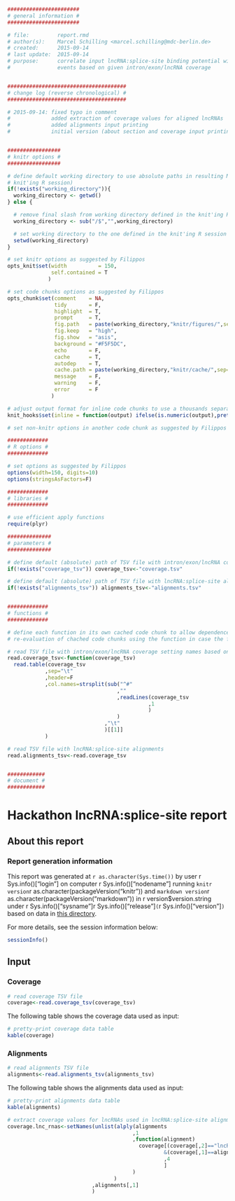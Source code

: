 ```r
#######################
# general information #
#######################

# file:         report.rmd
# author(s):    Marcel Schilling <marcel.schilling@mdc-berlin.de>
# created:      2015-09-14
# last update:  2015-09-14
# purpose:      correlate input lncRNA:splice-site binding potential with alternative splicing
#               events based on given intron/exon/lncRNA coverage


######################################
# change log (reverse chronological) #
######################################

# 2015-09-14: fixed typo in comment
#             added extraction of coverage values for aligned lncRNAs
#             added alignments input printing
#             initial version (about section and coverage input printing only)


#################
# knitr options #
#################

# define default working directory to use absolute paths in resulting Markdown (if not defined in
# knit'ing R session)
if(!exists("working_directory")){
  working_directory <- getwd()
} else {

  # remove final slash from working directory defined in the knit'ing R session
  working_directory <- sub("/$","",working_directory)

  # set working directory to the one defined in the knit'ing R session
  setwd(working_directory)
}

# set knitr options as suggested by Filippos
opts_knit$set(width          = 150,
              self.contained = T
             )

# set code chunks options as suggested by Filippos
opts_chunk$set(comment    = NA,
               tidy       = F,
               highlight  = T,
               prompt     = T,
               fig.path   = paste(working_directory,"knitr/figures/",sep="/"),
               fig.keep   = "high",
               fig.show   = "asis",
               background = "#F5F5DC",
               echo       = F,
               cache      = T,
               autodep    = T,
               cache.path = paste(working_directory,"knitr/cache/",sep="/"),
               message    = F,
               warning    = F,
               error      = F
              )

# adjust output format for inline code chunks to use a thousands separator
knit_hooks$set(inline = function(output) ifelse(is.numeric(output),prettyNum(output,big.mark=','),output))

# set non-knitr options in another code chunk as suggested by Filippos
```

```r
#############
# R options #
#############

# set options as suggested by Filippos
options(width=150, digits=10)
options(stringsAsFactors=F)
```

```r
#############
# libraries #
#############

# use efficient apply functions
require(plyr)
```

```r
##############
# parameters #
##############

# define default (absolute) path of TSV file with intron/exon/lncRNA coverage
if(!exists("coverage_tsv")) coverage_tsv<-"coverage.tsv"

# define default (absolute) path of TSV file with lncRNA:splice-site alignments
if(!exists("alignments_tsv")) alignments_tsv<-"alignments.tsv"


#############
# functions #
#############

# define each function in its own cached code chunk to allow dependence on those chunks to force
# re-evaluation of chached code chunks using the function in case the function gets modified.
```

```r
# read TSV file with intron/exon/lncRNA coverage setting names based on (commented) header row
read.coverage_tsv<-function(coverage_tsv)
  read.table(coverage_tsv
            ,sep="\t"
            ,header=F
            ,col.names=strsplit(sub("^#"
                                   ,""
                                   ,readLines(coverage_tsv
                                             ,1
                                             )
                                   )
                               ,"\t"
                               )[[1]]
            )
```

```r
# read TSV file with lncRNA:splice-site alignments
read.alignments_tsv<-read.coverage_tsv


############
# document #
############
```

# Hackathon lncRNA:splice-site report

## About this report

### Report generation information

This report was generated at `r as.character(Sys.time())` by user ` `r Sys.info()["login"]` ` on
computer ` `r Sys.info()["nodename"]` ` running
` knitr version `r as.character(packageVersion("knitr"))` ` and
` markdown version `r as.character(packageVersion("markdown"))` ` in ` `r version$version.string` `
under ` `r Sys.info()["sysname"]` `r Sys.info()["release"]` (`r Sys.info()["version"]`) ` based on
data in [this directory](`r working_directory`).

For more details, see the session information below:

```r
sessionInfo()
```

## Input

### Coverage

```r
# read coverage TSV file
coverage<-read.coverage_tsv(coverage_tsv)
```

The following table shows the coverage data used as input:

```r
# pretty-print coverage data table
kable(coverage)
```

### Alignments

```r
# read alignments TSV file
alignments<-read.alignments_tsv(alignments_tsv)
```

The following table shows the alignments data used as input:

```r
# pretty-print alignments data table
kable(alignments)
```

```r
# extract coverage values for lncRNAs used in lncRNA:splice-site alignments
coverage.lnc_rnas<-setNames(unlist(alply(alignments
                                        ,1                                        # per alignment (i.e. row-wise)
                                        ,function(alignment)
                                          coverage[(coverage[,2]=="lncRNA")       # coverage type == lncRNA
                                                  &(coverage[,1]==alignment[1,1]) # coverage txid == aligned lncRNA txid
                                                  ,4                              # get coverage score
                                                  ]
                                        )
                                  )
                           ,alignments[,1]                                        # label with aligned lncRNA txid
                           )
```
